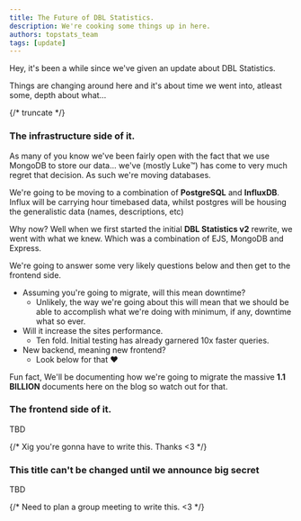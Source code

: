 ```yaml
---
title: The Future of DBL Statistics.
description: We're cooking some things up in here.
authors: topstats_team
tags: [update]
---
```


Hey, it's been a while since we've given an update about DBL Statistics.

Things are changing around here and it's about time we went into, atleast some, depth about what...

{/* truncate */}

### The infrastructure side of it. 

As many of you know we've been fairly open with the fact that we use MongoDB to store our data... 
we've (mostly Luke:tm:) has come to very much regret that decision. As such we're moving databases.

We're going to be moving to a combination of **PostgreSQL** and **InfluxDB**.
Influx will be carrying hour timebased data, whilst postgres will be housing the generalistic data (names, descriptions, etc)

Why now? Well when we first started the initial **DBL Statistics v2** rewrite, we went with what we knew.
Which was a combination of EJS, MongoDB and Express.

We're going to answer some very likely questions below and then get to the frontend side.

- Assuming you're going to migrate, will this mean downtime?
  - Unlikely, the way we're going about this will mean that we should be able to accomplish what we're doing with minimum, if any, downtime what so ever.
- Will it increase the sites performance.
  - Ten fold. Initial testing has already garnered 10x faster queries.
- New backend, meaning new frontend?
  - Look below for that :heart:

Fun fact, We'll be documenting how we're going to migrate the massive **1.1 BILLION** documents here on the blog so watch out for that.

### The frontend side of it.

TBD

{/* Xig you're gonna have to write this. Thanks <3 */}

### This title can't be changed until we announce big secret

TBD

{/* Need to plan a group meeting to write this. <3 */}






